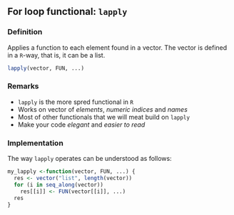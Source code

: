 ## For loop functional: `lapply`

### Definition
Applies a function to each element found in a vector. The vector is defined in a `R`-way, that is, it can be a list.
```r
lapply(vector, FUN, ...)
```

### Remarks
- `lapply` is the more spred functional in `R` 
- Works on vector of _elements_, _numeric indices_ and _names_
- Most of other functionals that we will meat build on `lapply`
- Make your code _elegant_  and _easier to read_

### Implementation
The way `lapply` operates can be understood as follows:
```r
my_lapply <-function(vector, FUN, ...) {
  res <- vector("list", length(vector))
  for (i in seq_along(vector))
    res[[i]] <- FUN(vector[[i]], ...)
  res
}
```

